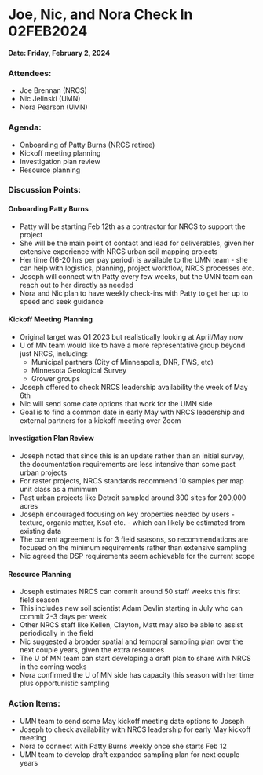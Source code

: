 # Joe, Nic, and Nora Check In 02FEB2024

**Date: Friday, February 2, 2024**

### Attendees:

-   Joe Brennan (NRCS)
-   Nic Jelinski (UMN)
-   Nora Pearson (UMN)

### Agenda:

-   Onboarding of Patty Burns (NRCS retiree)
-   Kickoff meeting planning
-   Investigation plan review
-   Resource planning

### Discussion Points:

#### Onboarding Patty Burns

-   Patty will be starting Feb 12th as a contractor for NRCS to support the project
-   She will be the main point of contact and lead for deliverables, given her extensive experience with NRCS urban soil mapping projects
-   Her time (16-20 hrs per pay period) is available to the UMN team - she can help with logistics, planning, project workflow, NRCS processes etc.
-   Joseph will connect with Patty every few weeks, but the UMN team can reach out to her directly as needed
-   Nora and Nic plan to have weekly check-ins with Patty to get her up to speed and seek guidance

#### Kickoff Meeting Planning

-   Original target was Q1 2023 but realistically looking at April/May now
-   U of MN team would like to have a more representative group beyond just NRCS, including:
    -   Municipal partners (City of Minneapolis, DNR, FWS, etc)
    -   Minnesota Geological Survey
    -   Grower groups
-   Joseph offered to check NRCS leadership availability the week of May 6th
-   Nic will send some date options that work for the UMN side
-   Goal is to find a common date in early May with NRCS leadership and external partners for a kickoff meeting over Zoom

#### Investigation Plan Review

-   Joseph noted that since this is an update rather than an initial survey, the documentation requirements are less intensive than some past urban projects
-   For raster projects, NRCS standards recommend 10 samples per map unit class as a minimum
-   Past urban projects like Detroit sampled around 300 sites for 200,000 acres
-   Joseph encouraged focusing on key properties needed by users - texture, organic matter, Ksat etc. - which can likely be estimated from existing data
-   The current agreement is for 3 field seasons, so recommendations are focused on the minimum requirements rather than extensive sampling
-   Nic agreed the DSP requirements seem achievable for the current scope

#### Resource Planning

-   Joseph estimates NRCS can commit around 50 staff weeks this first field season
-   This includes new soil scientist Adam Devlin starting in July who can commit 2-3 days per week
-   Other NRCS staff like Kellen, Clayton, Matt may also be able to assist periodically in the field
-   Nic suggested a broader spatial and temporal sampling plan over the next couple years, given the extra resources
-   The U of MN team can start developing a draft plan to share with NRCS in the coming weeks
-   Nora confirmed the U of MN side has capacity this season with her time plus opportunistic sampling

### Action Items:

-   UMN team to send some May kickoff meeting date options to Joseph
-   Joseph to check availability with NRCS leadership for early May kickoff meeting
-   Nora to connect with Patty Burns weekly once she starts Feb 12
-   UMN team to develop draft expanded sampling plan for next couple years
